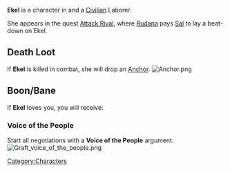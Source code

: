 {{Character
| race = Shroke
| location = Havaria - Murder Bay
| faction = civilian
| title = Laborer
}}

{{quote|Ekel's made a reputation of keeping her chin up and taking the blows that come her way. Not sure that's a reputation anyone should want, really.|Ekel's Compendium Description}}'''Ekel''' is a character in {{Gamename}} and a [[Civilian]] Laborer.

She appears in the quest [[Attack Rival]], where [[Rudana]] pays [[Sal]] to lay a beat-down on Ekel.

== Death Loot ==
If '''Ekel''' is killed in combat, she will drop an [[Anchor]].
[[File:Anchor.png|none|thumb]]

== Boon/Bane ==
If '''Ekel''' loves you, you will receive:

=== Voice of the People ===
Start all negotiations with a '''Voice of the People''' argument.
[[File:Graft voice of the people.png|none|thumb]]
<br />
[[Category:Characters]]